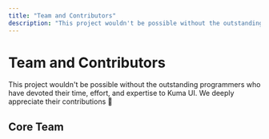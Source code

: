 ```yaml
---
title: "Team and Contributors"
description: "This project wouldn't be possible without the outstanding programmers who have devoted their time, effort, and expertise to Kuma UI. We deeply appreciate their contributions."
---
```


# Team and Contributors

This project wouldn't be possible without the outstanding programmers who have devoted their time, effort, and expertise to Kuma UI. We deeply appreciate their contributions 🍑

## Core Team
